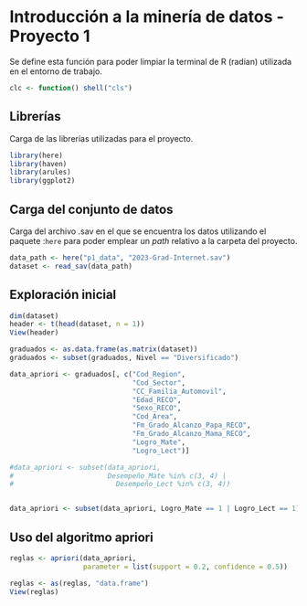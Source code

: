 
# Introducción a la minería de datos - Proyecto 1

Se define esta función para poder limpiar la terminal de R (radian) utilizada en el entorno de trabajo.

```r
clc <- function() shell("cls")
```


## Librerías 

Carga de las librerías utilizadas para el proyecto.

```r
library(here)
library(haven)
library(arules)
library(ggplot2)
```

## Carga del conjunto de datos 

Carga del archivo .sav en el que se encuentra los datos utilizando el paquete :`here` para poder emplear un *path* relativo a la carpeta del proyecto. 

```r
data_path <- here("p1_data", "2023-Grad-Internet.sav")
dataset <- read_sav(data_path)
```

## Exploración inicial 

```r
dim(dataset)
header <- t(head(dataset, n = 1))
View(header)
```

```r
graduados <- as.data.frame(as.matrix(dataset))
graduados <- subset(graduados, Nivel == "Diversificado")
```


```r
data_apriori <- graduados[, c("Cod_Region",
                              "Cod_Sector",
                              "CC_Familia_Automovil",
                              "Edad_RECO",
                              "Sexo_RECO",
                              "Cod_Area",
                              "Fm_Grado_Alcanzo_Papa_RECO",
                              "Fm_Grado_Alcanzo_Mama_RECO",
                              "Logro_Mate",
                              "Logro_Lect")]

#data_apriori <- subset(data_apriori,
#                       Desempeño_Mate %in% c(3, 4) |
#                         Desempeño_Lect %in% c(3, 4))


data_apriori <- subset(data_apriori, Logro_Mate == 1 | Logro_Lect == 1)
```

## Uso del algoritmo apriori

```r
reglas <- apriori(data_apriori,
                  parameter = list(support = 0.2, confidence = 0.5))

reglas <- as(reglas, "data.frame")
View(reglas)
```



